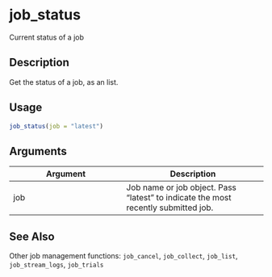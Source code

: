 # job_status


Current status of a job




## Description

Get the status of a job, as an  list.





## Usage
```r
job_status(job = "latest")
```




## Arguments


Argument      |Description
------------- |----------------
job | Job name or job object. Pass "latest" to indicate the most recently submitted job.







## See Also

Other job management functions: `job_cancel`,
  `job_collect`, `job_list`,
  `job_stream_logs`, `job_trials`



